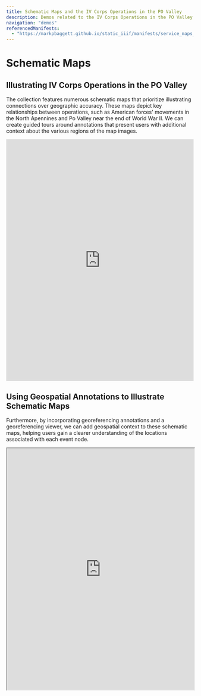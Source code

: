 ```yaml
---
title: Schematic Maps and the IV Corps Operations in the PO Valley
description: Demos related to the IV Corps Operations in the PO Valley
navigation: "demos"
referencedManifests:
  - "https://markpbaggett.github.io/static_iiif/manifests/service_maps_demo/service_maps_0003.json"
---
```


# Schematic Maps

## Illustrating IV Corps Operations in the PO Valley

The collection features numerous schematic maps that prioritize illustrating connections over geographic
accuracy. These maps depict key relationships between operations, such as American forces' movements in the North
Apennines and Po Valley near the end of World War II. We can create guided tours around annotations that present users
with additional context about the various regions of the map images.

<iframe
    src="https://www.exhibit.so/exhibits/vrnVf1zh0DR9jiZlQ0hh?embedded=true"
    width="100%"
    height="650"
    allowfullscreen
    allow="autoplay"
    style={{ border: "solid" }}
    frameborder="0">
</iframe>

## Using Geospatial Annotations to Illustrate Schematic Maps

Furthermore, by incorporating georeferencing annotations and a georeferencing viewer, we can add geospatial context to
these schematic maps, helping users gain a clearer understanding of the locations associated with each event node.

<iframe
  src="https://nakamura196.github.io/iiif_geo/?u=https://markpbaggett.github.io/static_iiif/manifests/tests/with_the_iv_corps.json"
  width="100%"
  height="650px"
  style={{ border: "solid" }}
  allow="fullscreen"
  title="Georeferencing a Schematic Map of American Operations in Italy"
/>